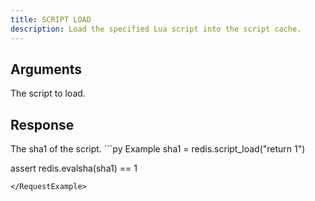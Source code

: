 ```yaml
---
title: SCRIPT LOAD
description: Load the specified Lua script into the script cache.
---
```


## Arguments

<ParamField body="script" type="str" required>
  The script to load.
</ParamField>

## Response

<ResponseField type="str" required>
  The sha1 of the script.
</ResponseField>

<RequestExample>
```py Example
sha1 = redis.script_load("return 1")

assert redis.evalsha(sha1) == 1
```
</RequestExample>

